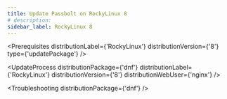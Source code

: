 ```yaml
---
title: Update Passbolt on RockyLinux 8
# description:
sidebar_label: RockyLinux 8
---
```



<Prerequisites
  distributionLabel={'RockyLinux'}
  distributionVersion={'8'}
  type={'updatePackage'}
/>

<UpdateProcess 
  distributionPackage={'dnf'}
  distributionLabel={'RockyLinux'}
  distributionVersion={'8'} 
  distributionWebUser={'nginx'}
/>

<Troubleshooting distributionPackage={'dnf'} />

<InCaseOfIssues />
